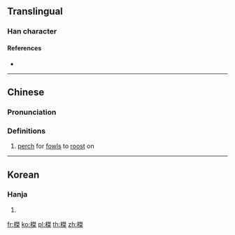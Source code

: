 ==Translingual==

===Han character===
{{Han char|rn=75|rad=木|as=10|sn=14|four=45994|canj=DNQD|ids=⿰木桀}}

====References====
* {{Han ref|kx=0543.330|dkj=15254|dj=0931.180|hdz=21267.040|uh=69A4|ud=27044|bh=E251|bd=57937}}

----

==Chinese==
{{zh-forms}}

===Pronunciation===
{{zh-pron
|m=jié
|c=git6
|mc=y
|oc=y
|ma=
|cat=n
}}

===Definitions===
# [[perch]] for [[fowl]]s to [[roost]] on

----

==Korean==

===Hanja===
{{ko-hanja|hangeul=걸|eumhun=|rv=geol|mr=kŏl|y=kel}}

# {{defn|lang=ko|sort=木10}}

[[fr:榤]]
[[ko:榤]]
[[pl:榤]]
[[th:榤]]
[[zh:榤]]